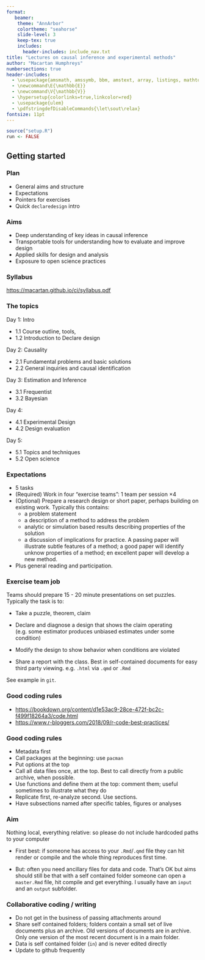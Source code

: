 ```yaml
---
format: 
   beamer:
    theme: "AnnArbor"
    colortheme: "seahorse"
    slide-level: 3
    keep-tex: true
    includes:
      header-includes: include_nav.txt
title: "Lectures on causal inference and experimental methods"
author: "Macartan Humphreys"
numbersections: true
header-includes:
  - \usepackage{amsmath, amssymb, bbm, amstext, array, listings, mathtools, caption, color, graphics, ulem, caption, changepage, atbegshi, soul}
  - \newcommand\E{\mathbb{E}}
  - \newcommand\V{\mathbb{V}}
  - \hypersetup{colorlinks=true,linkcolor=red}
  - \usepackage{ulem}
  - \pdfstringdefDisableCommands{\let\sout\relax}
fontsize: 11pt  
---
```



```r
source("setup.R")
run <- FALSE
```

## Getting started

### Plan

* General aims and structure
* Expectations
* Pointers for exercises
* Quick `declaredesign` intro

### Aims

* Deep understanding of key ideas in causal inference 
* Transportable tools for understanding how to evaluate and improve design
* Applied skills for design and analysis
* Exposure to open science practices


### Syllabus 


[https://macartan.github.io/ci/syllabus.pdf](https://macartan.github.io/ci/syllabus.pdf)


### The topics

Day 1: Intro

* 1.1	Course outline, tools, 
* 1.2	Introduction to Declare design

Day 2: Causality

* 2.1	Fundamental problems and basic solutions
* 2.2	General inquiries and causal identification

Day 3: Estimation and Inference

* 3.1	Frequentist
* 3.2	Bayesian 

Day 4:

* 4.1	Experimental Design
* 4.2	Design evaluation

Day 5: 

* 5.1	Topics and techniques
* 5.2	Open science




### Expectations

* 5 tasks
* (Required) Work in four "exercise teams": 1 team per session $\times 4$
* (Optional) Prepare a research design or short paper, perhaps building on existing work. Typically this contains: 
  - a problem statement
  - a description of a method to address the problem
  - analytic or simulation based results describing properties of the solution
  - a discussion of implications for practice. 
A passing paper will illustrate subtle features of a method; a good paper will identify unknow properties of a method; en excellent paper will develop a new method. 

* Plus general reading and participation. 


### Exercise team job

Teams should prepare 15 - 20 minute presentations on set puzzles. Typically the task is to:

* Take a puzzle, theorem, claim
* Declare and diagnose a design that shows the claim operating (e.g. some estimator produces unbiased estimates under some condition)
* Modify the design to show behavior when conditions are violated 

* Share a report with the class. Best in self-contained documents for easy third party viewing. e.g. `.html` via `.qmd` or `.Rmd`

See example in `git`.

### Good coding rules 

* [https://bookdown.org/content/d1e53ac9-28ce-472f-bc2c-f499f18264a3/code.html](https://bookdown.org/content/d1e53ac9-28ce-472f-bc2c-f499f18264a3/code.html)
* [https://www.r-bloggers.com/2018/09/r-code-best-practices/](https://www.r-bloggers.com/2018/09/r-code-best-practices/)

### Good coding rules 

* Metadata first
* Call packages at the beginning: use `pacman` 
* Put options at the top
* Call all data files once, at the top. Best to call directly from a public archive, when possible.  
* Use functions and define them at the top: comment them; useful sometimes to illustrate what they do
* Replicate first, re-analyze second. Use sections.
* Have subsections named after specific tables, figures or analyses


### Aim

Nothing local, everything relative: so please do not include hardcoded paths to your computer

* First best: if someone has access to your `.Rmd`/`.qmd` file they can hit render or compile and the whole thing reproduces first time.

*  But: often you need ancillary files for data and code. That's OK but aims should still be that with a self contained folder someone can open a `master.Rmd` file, hit compile and get everything. I usually have an `input` and an `output` subfolder.


### Collaborative coding / writing

* Do not get in the business of passing attachments around
* Share self contained folders; folders contain a small set of live documents plus an archive. Old versions of documents are in archive. Only one version of the most recent document is in a main folder.
* Data is self contained folder (`in`) and is never edited directly
* Update to github frequently



